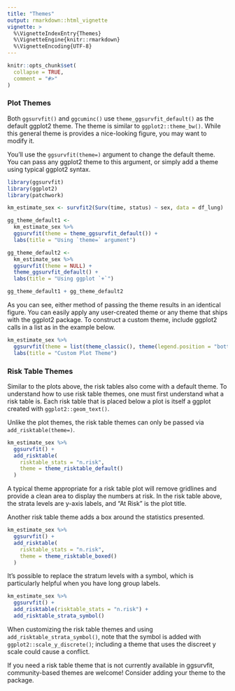 ```yaml
---
title: "Themes"
output: rmarkdown::html_vignette
vignette: >
  %\VignetteIndexEntry{Themes}
  %\VignetteEngine{knitr::rmarkdown}
  %\VignetteEncoding{UTF-8}
---
```


```r
knitr::opts_chunk$set(
  collapse = TRUE,
  comment = "#>"
)
```

### Plot Themes

Both `ggsurvfit()` and `ggcuminc()` use `theme_ggsurvfit_default()` as the default ggplot2 theme.
The theme is similar to `ggplot2::theme_bw()`.
While this general theme is provides a nice-looking figure, you may want to modify it.

You'll use the `ggsurvfit(theme=)` argument to change the default theme.
You can pass any ggplot2 theme to this argument, or simply add a theme using typical ggplot2 syntax.

```r
library(ggsurvfit)
library(ggplot2)
library(patchwork)

km_estimate_sex <- survfit2(Surv(time, status) ~ sex, data = df_lung)

gg_theme_default1 <- 
  km_estimate_sex %>%
  ggsurvfit(theme = theme_ggsurvfit_default()) +
  labs(title = "Using `theme=` argument")

gg_theme_default2 <- 
  km_estimate_sex %>%
  ggsurvfit(theme = NULL) +
  theme_ggsurvfit_default() +
  labs(title = "Using ggplot `+`")

gg_theme_default1 + gg_theme_default2
```

As you can see, either method of passing the theme results in an identical figure.
You can easily apply any user-created theme or any theme that ships with the ggplot2 package.
To construct a custom theme, include ggplot2 calls in a list as in the example below.

```r
km_estimate_sex %>%
  ggsurvfit(theme = list(theme_classic(), theme(legend.position = "bottom"))) +
  labs(title = "Custom Plot Theme")
```

### Risk Table Themes

Similar to the plots above, the risk tables also come with a default theme.
To understand how to use risk table themes, one must first understand what a risk table is.
Each risk table that is placed below a plot is itself a ggplot created with `ggplot2::geom_text()`.

Unlike the plot themes, the risk table themes can only be passed via `add_risktable(theme=)`.

```r
km_estimate_sex %>%
  ggsurvfit() +
  add_risktable(
    risktable_stats = "n.risk",
    theme = theme_risktable_default()
  )
```

A typical theme appropriate for a risk table plot will remove gridlines and provide a clean area to display the numbers at risk.
In the risk table above, the strata levels are y-axis labels, and "At Risk" is the plot title.

Another risk table theme adds a box around the statistics presented.

```r
km_estimate_sex %>%
  ggsurvfit() +
  add_risktable(
    risktable_stats = "n.risk",
    theme = theme_risktable_boxed()
  )
````
It's possible to replace the stratum levels with a symbol, which is particularly helpful when you have long group labels.

```r
km_estimate_sex %>%
  ggsurvfit() +
  add_risktable(risktable_stats = "n.risk") +
  add_risktable_strata_symbol()
````

When customizing the risk table themes and using `add_risktable_strata_symbol()`, note that the symbol is added with `ggplot2::scale_y_discrete()`; including a theme that uses the discreet y scale could cause a conflict.

If you need a risk table theme that is not currently available in ggsurvfit, community-based themes are welcome!
Consider adding your theme to the package.


